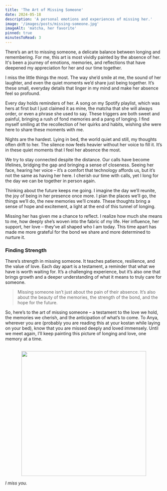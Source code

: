 ```yaml
---
title: 'The Art of Missing Someone'
date: 2024-05-18
description: 'A personal emotions and experiences of missing her.'
image: '/images/posts/missing-someone.jpg'
imageAlt: 'matcha, her favorite'
pinned: true
minutesToRead: 3
---
```


There’s an art to missing someone, a delicate balance between longing and remembering. For me, this art is most vividly painted by the absence of her. It's been a journey of emotions, memories, and reflections that have deepened my appreciation for her and our time together.

I miss the little things the most. The way she’d smile at me, the sound of her laughter, and even the quiet moments we’d share just being together. It’s these small, everyday details that linger in my mind and make her absence feel so profound.

Every day holds reminders of her. A song on my Spotify playlist, which was hers at first but I just claimed it as mine, the matcha that she will always order, or even a phrase she used to say. These triggers are both sweet and painful, bringing a rush of fond memories and a pang of longing. I find myself smiling at the recollection of her quirks and habits, wishing she were here to share these moments with me.

Nights are the hardest. Lying in bed, the world quiet and still, my thoughts often drift to her. The silence now feels heavier without her voice to fill it. It’s in these quiet moments that I feel her absence the most.

We try to stay connected despite the distance. Our calls have become lifelines, bridging the gap and bringing a sense of closeness. Seeing her face, hearing her voice – it’s a comfort that technology affords us, but it’s not the same as having her here. I cherish our time with calls, yet I long for the day we can be together in person again.

Thinking about the future keeps me going. I imagine the day we’ll reunite, the joy of being in her presence once more. I plan the places we’ll go, the things we’ll do, the new memories we’ll create. These thoughts bring a sense of hope and excitement, a light at the end of this tunnel of longing.

Missing her has given me a chance to reflect. I realize how much she means to me, how deeply she’s woven into the fabric of my life. Her influence, her support, her love – they’ve all shaped who I am today. This time apart has made me more grateful for the bond we share and more determined to nurture it.

### Finding Strength

There’s strength in missing someone. It teaches patience, resilience, and the value of love. Each day apart is a testament, a reminder that what we have is worth waiting for. It’s a challenging experience, but it’s also one that brings growth and a deeper understanding of what it means to truly care for someone.

> Missing someone isn’t just about the pain of their absence. It’s also about the beauty of the memories, the strength of the bond, and the hope for the future.

So, here’s to the art of missing someone – a testament to the love we hold, the memories we cherish, and the anticipation of what’s to come. To Anya, wherever you are (probably you are reading this at your kostan while laying on your bed), know that you are missed deeply and loved immensely. Until we meet again, I’ll keep painting this picture of longing and love, one memory at a time.

<br />

<center>
  <img src="/images/posts/missing-anya.jpg" width="400px" height="400px" />
</center>

_I miss you._
